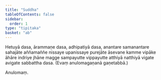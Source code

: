 ```yaml
---
title: "Suddha"
tableOfContents: false
sidebar:
  order: 1
type: "tipitaka"
basket: "ab"
---
```



<DynamicBreadcrumb />

<Division number="5">

<Paragraph number="651">
Hetuyā dasa, ārammaṇe dasa, adhipatiyā dasa, anantare samanantare sahajāte aññamaññe nissaye upanissaye purejāte āsevane kamme vipāke āhāre indriye jhāne magge sampayutte vippayutte atthiyā natthiyā vigate avigate sabbattha dasa.

</Paragraph>
</Division>

<Paragraph number="652" type="center">
(Evaṃ anulomagaṇanā gaṇetabbā.)

  
Anulomaṃ.
</Paragraph>